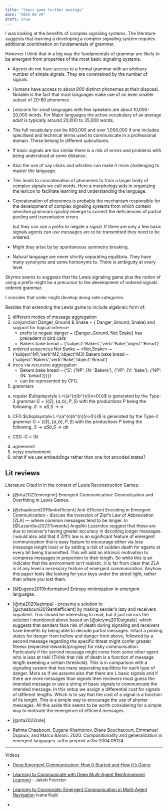 ```yaml
---
title: "lewis game further musings"
date: "2024-06-29"
draft: true
---
```


I was looking at the benefits of complex signaling systems. The literature suggests
that learning a developing a complex signaling system requires additional coordination
on fundamentals of grammar. 



However I think that in a big way the fundamentals of grammar are likely to be emergent from 
properties of the most basic signaling systems. 

- Agents do not have access to a formal grammar with an arbitrary number of 
  simple signals. They are constrained by the number of signals. 
- Humans have access to about 800 distinct phonemes at their disposal. 
  Notable is the fact that most languages make use of an even smaller subset of 20-80 phonemes
- Lexicons for small languages with few speakers are about 10,000-20,000 words.
  For Major languages the active vocabulary of an average adult is typically around 20,000 to 35,000 words.
- The full vocabulary can be 600,000 and over 1,000,000 if one includes specilised and technical terms used
  to communicate in a professional domain. These belong to different subcultures.
  
- If basic signals are too similar there is a risk of errors and problems with 
  being understood at some distance.
- Also the use of say clicks and whistles can make it more challenging to master the language.
- This leads to concatenation of phonemes to from a larger body of complex signals 
  we call words. Here a morphology aids in organizing the lexicon to facilitate 
  learning and understanding the language.
- Concatenation of phonemes is probably the mechanism responsible for the development of complex signaling systems
  from which context sensitive grammars quickly emerge to correct the deficiencies 
  of partial pooling and transmission errors.
  
  but they can use a prefix to negate a signal.
If there are only a few basic signals
  agents can use
messages are to be transmitted they need to be
  ordered.
- Might they arise by by spontaneous symmetry breaking.
- Natural language are never strictly separating equilibria. They have many synonyms and 
some homonyms to. There is ambiguity at every level. 

Skyrms seems to suggests that the Lewis signaling game plus
the notion of using a prefix might be a precursor to the development of ordered signals
ordered grammar.

I consider that order might develop along side categories.


Besides that extending the Lewis game to include algebraic form of:

1.  different modes of message aggregation
2.  conjunction Danger_Ground & Snake \~ { Danger_Ground,  Snake} and support for logical infrence
    -   prefix to negate danger \~ {Danger_Ground, Not Snake} has precedent in bird
        calls
    -   Bakers bake bread \~ {'subject':'Bakers','verb':'Bake','object':'Bread'}
3.  ordered sequences Not Sanke ~ \<Not,Snake\> \~
    {'subject':M1,'verb':M2,'object':M3} Bakers bake bread \~
    {'subject':'Bakers','verb':'Bake','object':'Bread'}
4.  trees via recursive aggregation
    -   Bakers bake bread \~ {'S': {'NP': {N: 'Bakers'}, {'VP': {V:
        'bake'}, {'NP': {N: 'bread'}}}}}
    -   can be represented by CFG.
      

6.  grammars


a.  regular $\displaystyle L=\{a^{n}b^{n}|n>0\}}$ is generated by the
    Type-3 grammar ${\displaystyle G=(\{S\},\{a,b\},P,S)}$ with the
    productions ${\displaystyle P}$ being the following.
    $S \rightarrow aS$,$S \rightarrow a$

b.  CFG $\displaystyle L=\{a^{n}b^{n}|n>0\}}$ is generated by the Type-2
    grammar ${\displaystyle G=(\{S\},\{a,b\},P,S)}$ with the productions
    ${\displaystyle P}$ being the following.
    $S \rightarrow aSb$,$S \rightarrow ab$

c.  CSG :G = (N

4.  agreement
5.  noisy environment
6.  what if we use embeddings rather than one hot encoded states?


## Lit reviews

Literature Cited in in the context of Lewis Reconstruction Games:

- [@rita2022emergent] Emergent Communication: Generalization and Overfitting in Lewis Games.
- [@chaabouni2019antiefficient] Anti-Efficient Encoding in Emergent Communication - discuss the inversion of Zipf's Law of Abbreviation
  (ZLA) --- where common messages tend to be longer. In [@Lazaridou2023Towards] 
  Angeliki Lazaridou suggest  that these are due to receiver's having greater 
  accuracy in decoding longer messages. 
  I would also add that if Ziff's law is an significant feature of emergent 
  communication this is easy feature to encourage either via loss (message length
  loss) or by adding a risk of sudden death for agents at every bit being transmitted. 
  This will add an intrinsic motivation to compress messages in proportion to 
  their length. So while this is an indicator that the environment isn't realistic, 
  it is far from clear that ZLA is at any level a necessary feature of 
  emergent communication. Anyhow this paper feels like looking for your keys under the
  street light, rather than where you lost them.

- [@Eugene2019Information] Entropy minimization in emergent languages. 
- [@rita2020lazimpa] - presents a solution to [@chaabouni2019antiefficient] 
  by making sender's lazy and receivers impatient. This should be interesting to 
  read, but it just mirrors the solution I mentioned above based on [@skryms2010signals].
  which suggests that senders face risk of death during signaling and receivers 
  have benefits by being able to decode partial messages. Infact a pooling states
  for danger from bellow and danger from above, followed by a second message regarding the 
  specific threat might confer greater fitness (expected rewards/progney) for risky
  communication. Particularly if the second message might come from some other agent who
  is less at risk! (THink that risk of death is a function of message length exeeding
  a certain threshold). This is in comparison with a signaling system that has
  many seperating equilibria for each type of danger. More so if we assume also that
  there are L basic signals and if there are more messages than signals then recievers 
  must guess the intended message or use a string of basic signals to communicate
  the intended message. In this setup we assign a differential cost for signals of
  different lengths. Which is to say that the cost of a signal is a function of its
  length. This is a simple way to encourage the use of shorter messages. All this
  aside this seems to be worth considering for a simple way to motivate the emergence 
  of efficient messages.
- [@rita2022role] 
- Rahma Chaabouni, Eugene Kharitonov, Diane
Bouchacourt, Emmanuel Dupoux, and Marco
Baroni. 2020. Compositionality and generalization in emergent languages. arXiv preprint
arXiv:2004.09124.

----

Videos

- [Deep Emergent Communication: How It Started and How It’s Going](https://www.youtube.com/watch?v=gW6Lt49k27c)
- [Learning to Communicate with Deep Multi-Agent Reinforcement Learning](https://www.youtube.com/watch?v=JUbTWA7gTJ4) - Jakob Foerster
- [Learning to Coorporate: Emergent Communication in Multi-Agent Navigation](https://www.youtube.com/watch?v=uB0OYudLJ7M) Ivana Kajić

- 